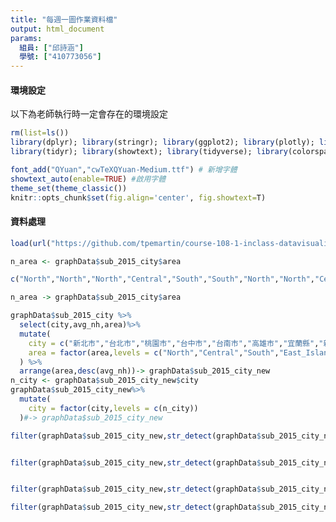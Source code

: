 ```yaml
---
title: "每週一圖作業資料檔"
output: html_document
params:
  組員: ["邱詩涵"]  
  學號: ["410773056"]
---
```


#### 環境設定

以下為老師執行時一定會存在的環境設定
```r
rm(list=ls())
library(dplyr); library(stringr); library(ggplot2); library(plotly); library(lubridate); library(readr); library(colorspace); library(grDevices); library(shiny); library(shinyjs); library(scales)
library(tidyr); library(showtext); library(tidyverse); library(colorspace)

font_add("QYuan","cwTeXQYuan-Medium.ttf") # 新增字體
showtext_auto(enable=TRUE) #啟用字體
theme_set(theme_classic())
knitr::opts_chunk$set(fig.align='center', fig.showtext=T)
```

#### 資料處理
  
```r
load(url("https://github.com/tpemartin/course-108-1-inclass-datavisualization/blob/master/%E4%BD%9C%E5%93%81%E5%B1%95%E7%A4%BA/homework3/graphData_homework3_002.Rda?raw=true")) 

n_area <- graphData$sub_2015_city$area

c("North","North","North","Central","South","South","North","North","Central","Central","Central","Central","South","South","East_Islands","East_Islands","East_Islands","North","North","South","East_Islands","East_Islands") -> n_area

n_area -> graphData$sub_2015_city$area

graphData$sub_2015_city %>%
  select(city,avg_nh,area)%>%
  mutate(
    city = c("新北市","台北市","桃園市","台中市","台南市","高雄市","宜蘭縣","新竹縣","苗栗縣","彰化縣","南投縣","雲林縣","嘉義縣","屏東縣","台東縣","花蓮縣","澎湖縣","基隆市","新竹市","嘉義市","金門縣","連江縣"),
    area = factor(area,levels = c("North","Central","South","East_Islands")),
  ) %>%
  arrange(area,desc(avg_nh))-> graphData$sub_2015_city_new
n_city <- graphData$sub_2015_city_new$city
graphData$sub_2015_city_new%>%
  mutate(
    city = factor(city,levels = c(n_city))
  )#-> graphData$sub_2015_city_new

filter(graphData$sub_2015_city_new,str_detect(graphData$sub_2015_city_new$area,"North")) -> graphData$sub_2015_city_North


filter(graphData$sub_2015_city_new,str_detect(graphData$sub_2015_city_new$area,"South")) -> graphData$sub_2015_city_South


filter(graphData$sub_2015_city_new,str_detect(graphData$sub_2015_city_new$area,"Central")) -> graphData$sub_2015_city_Central

filter(graphData$sub_2015_city_new,str_detect(graphData$sub_2015_city_new$area,"East_Islands")) -> graphData$sub_2015_city_East_Islands
       


```

